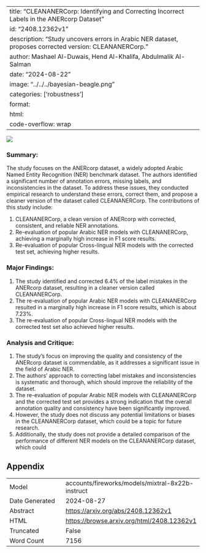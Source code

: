 
---
title: "CLEANANERCorp: Identifying and Correcting Incorrect Labels in the ANERcorp Dataset"
id: "2408.12362v1"
description: "Study uncovers errors in Arabic NER dataset, proposes corrected version: CLEANANERCorp."
author: Mashael Al-Duwais, Hend Al-Khalifa, Abdulmalik Al-Salman
date: "2024-08-22"
image: "../../../bayesian-beagle.png"
categories: ['robustness']
format:
  html:
    code-overflow: wrap
---

![](../../../bayesian-beagle.png)

### Summary:

The study focuses on the ANERcorp dataset, a widely adopted Arabic Named Entity Recognition (NER) benchmark dataset. The authors identified a significant number of annotation errors, missing labels, and inconsistencies in the dataset. To address these issues, they conducted empirical research to understand these errors, correct them, and propose a cleaner version of the dataset called CLEANANERCorp. The contributions of this study include:

1. CLEANANERCorp, a clean version of ANERcorp with corrected, consistent, and reliable NER annotations.
2. Re-evaluation of popular Arabic NER models with CLEANANERCorp, achieving a marginally high increase in F1 score results.
3. Re-evaluation of popular Cross-lingual NER models with the corrected test set, achieving higher results.

### Major Findings:

1. The study identified and corrected 6.4% of the label mistakes in the ANERcorp dataset, resulting in a cleaner version called CLEANANERCorp.
2. The re-evaluation of popular Arabic NER models with CLEANANERCorp resulted in a marginally high increase in F1 score results, which is about 7.23%.
3. The re-evaluation of popular Cross-lingual NER models with the corrected test set also achieved higher results.

### Analysis and Critique:

1. The study's focus on improving the quality and consistency of the ANERcorp dataset is commendable, as it addresses a significant issue in the field of Arabic NER.
2. The authors' approach to correcting label mistakes and inconsistencies is systematic and thorough, which should improve the reliability of the dataset.
3. The re-evaluation of popular Arabic NER models with CLEANANERCorp and the corrected test set provides a strong indication that the overall annotation quality and consistency have been significantly improved.
4. However, the study does not discuss any potential limitations or biases in the CLEANANERCorp dataset, which could be a topic for future research.
5. Additionally, the study does not provide a detailed comparison of the performance of different NER models on the CLEANANERCorp dataset, which could

## Appendix

|          |          |
|----------|----------|
| Model     | accounts/fireworks/models/mixtral-8x22b-instruct       |
| Date Generated     | 2024-08-27       |
| Abstract | [https://arxiv.org/abs/2408.12362v1](https://arxiv.org/abs/2408.12362v1)        |
| HTML     | [https://browse.arxiv.org/html/2408.12362v1](https://browse.arxiv.org/html/2408.12362v1)       |
| Truncated       | False       |
| Word Count       | 7156       |